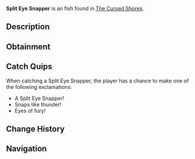 {{FishInfobox
|image          = Split Eye Snapper.png
|rarity         = Unusual
|sea            = Second Sea
|location       = [[The Cursed Shores]]
|sublocation    = 
|sources        = Fishing Rod
|radar_location = 
|prog_speed     = -45
|xp             = 300
|weather        = Windy
|time           = Day
|season         = Spring
|bait           = Flakes
|base_weight    = 6
|base_value     = 380
|weight_range   = 3.5
|base_chance    = 85
|base_resil     = 12
}}
'''Split Eye Snapper''' is an {{Rarity|Unusual}} fish found in [[The Cursed Shores]].

== Description ==
{{Description|A savage snapper that strikes with unerring precision.|Bestiary Entry}}

== Obtainment ==
{{Description|It hunts where the currents split.|Bestiary Hint}}
{{Fish Availability|
The Cursed Shores
|top_rods      = 
Free Spirit Rod\489193.65\13254.5;
Leviathan's Fang Rod\396226\18254.99;
Trident Rod\385527.13\16818.55;
Azure Of Lagoon\366844.75\16939.42;
Astralhook Rod\332853.75\0;
Training Rod\243674.41\126568.95;
Flimsy Rod\195111.81\8723.88;
Nocturnal Rod\53502.81\52221.66;
Blazebringer Rod\282140.29\12063.44;
Verdant Shear Rod\266152.55\11828.59;
No-Life Rod\263921.85\11186.4;
Seraphic Rod\225962.14\9857.55;
Challenger's Rod\203003.39\8577.68;
Ethereal Prism Rod\201320.63\9229.92;
Rod Of The Forgotten Fang\189625.89\8149.66;
Depthseeker Rod\181715.98\7881.04;
Rod Of The Exalted One\179664.93\8212.71;
Avalanche Rod\178265.04\7736.22;
Rod Of The Depths\174960.08\7316.38;
Volcanic Rod\168325.13\7203.29;
Steady Rod\161593.98\6789.09;
Zeus Rod\159618.66\6830.71
|recommended   = Free Spirit Rod
}}

== Catch Quips ==
When catching a Split Eye Snapper, the player has a chance to make one of the following exclamations:
* A Split Eye Snapper!
* Snaps like thunder!
* Eyes of fury!

== Change History ==
{{Change History|{{subst:Current Version}}}}

== Navigation ==
{{Fish Navbox|The Cursed Shores}}